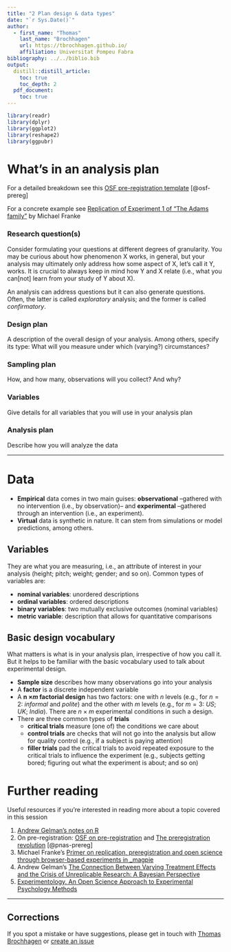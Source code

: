 ```yaml
---
title: "2 Plan design & data types"
date: "`r Sys.Date()`"
author:
  - first_name: "Thomas"
    last_name: "Brochhagen"
    url: https://tbrochhagen.github.io/
    affiliation: Universitat Pompeu Fabra
bibliography: ../../biblio.bib
output:
  distill::distill_article:
    toc: true
    toc_depth: 2
  pdf_document:
    toc: true
---
```




```r
library(readr)
library(dplyr)
library(ggplot2)
library(reshape2)
library(ggpubr)
```

# What's in an analysis plan
For a detailed breakdown see this [OSF pre-registration template](https://osf.io/epgjd_v1) [@osf-prereg]

For a concrete example see [Replication of Experiment 1 of “The Adams family”](https://magpie-ea.github.io/magpie-esslli-2019-course-material/site/script/materials/prereg_report_Adams.pdf) by Michael Franke

### Research question(s)
Consider formulating your questions at different degrees of granularity. You may be curious about how phenomenon X works, in general, but your analysis may ultimately only address how some aspect of X, let's call it Y, works. It is crucial to always keep in mind how Y and X relate (i.e., what you can[not] learn from your study of Y about X).

An analysis can address questions but it can also generate questions. Often, the latter is called  *exploratory* analysis; and the former is called *confirmatory*.

### Design plan
A description of the overall design of your analysis. Among others, specify its type: What will you measure under which (varying?) circumstances? 

### Sampling plan
How, and how many, observations will you collect? And why?

### Variables
Give details for all variables that you will use in your analysis plan 

### Analysis plan
Describe how you will analyze the data

***

# Data
  * **Empirical** data comes in two main guises: **observational** --gathered with no intervention (i.e., by observation)-- and **experimental** --gathered through an intervention (i.e., an experiment).
  * **Virtual** data is synthetic in nature. It can stem from simulations or model predictions, among others.

## Variables
They are what you are measuring, i.e., an attribute of interest in your analysis (height; pitch; weight; gender; and so on).  Common types of variables are: 
  
  * **nominal variables**: unordered descriptions 
  * **ordinal variables**: ordered descriptions
  * **binary variables**: two mutually exclusive outcomes (nominal variables)
  * **metric variable**:  description that allows for quantitative comparisons 

## Basic design vocabulary
What matters is what is in your analysis plan, irrespective of how you call it. But it helps to be familiar with the basic vocabulary used to talk about experimental design.

  * **Sample size** describes how many observations go into your analysis
  * A **factor** is a discrete independent variable
  * A **n $\times  m$ factorial design** has two factors: one with $n$ levels (e.g., for $n = 2$: *informal* and *polite*) and the other with $m$ levels (e.g., for $m = 3$: *US*; *UK*; *India*). There are $n \times m$ experimental conditions in such a design.
  * There are three common types of **trials**
    * **critical trials** measure (one of) the conditions we care about
    * **control trials** are checks that will not go into the analysis but allow for quality control (e.g., if a subject is paying attention)
    * **filler trials** pad the critical trials to avoid repeated exposure to the critical trials to influence the experiment (e.g., subjects getting bored; figuring out what the experiment is about; and so on)

# Further reading 
Useful resources if you're interested in reading more about a topic covered in this session

  1. [Andrew Gelman's notes on R](http://www.stat.columbia.edu/~gelman/communication/Rnotes.pdf)
  2. On pre-registration: [OSF on pre-registration](https://www.cos.io/initiatives/prereg) and [The preregistration revolution](https://www.pnas.org/content/115/11/2600) [@pnas-prereg]
  3. Michael Franke's [Primer on replication, preregistration and open science through browser-based experiments in _magpie](https://magpie-ea.github.io/magpie-esslli-2019-course-material/site/script/)
  4. Andrew Gelman's [The Connection Between Varying Treatment
Effects and the Crisis of Unreplicable Research: A
Bayesian Perspective](http://www.stat.columbia.edu/~gelman/research/published/bayes_management.pdf)
  5. [Experimentology. An Open Science Approach to Experimental Psychology Methods](https://experimentology.io/)


***

## Corrections {.appendix}
If you spot a mistake or have suggestions, please get in touch with [Thomas Brochhagen](https://brochhagen.github.io) or [create an issue](https://github.com/metodesempirics/metodesempirics.github.io/issues/new)
